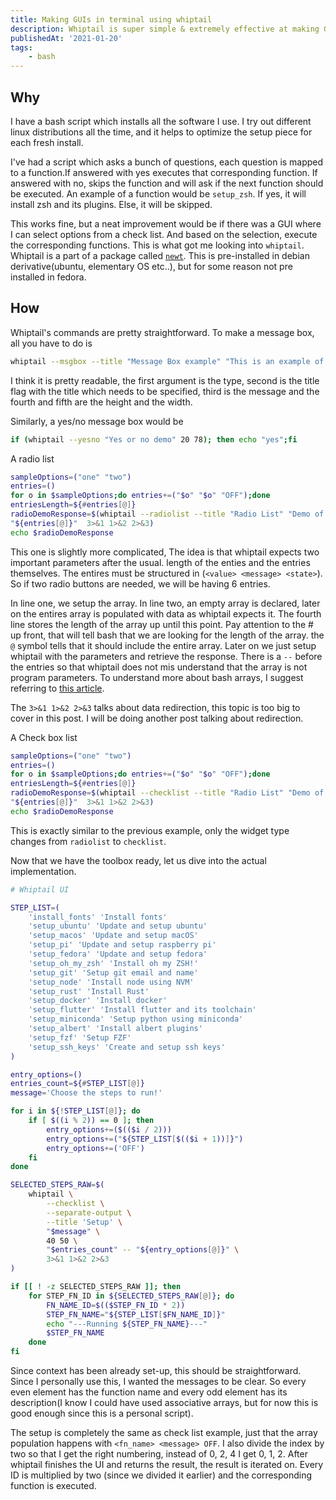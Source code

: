 ```yaml
---
title: Making GUIs in terminal using whiptail
description: Whiptail is super simple & extremely effective at making GUIs
publishedAt: '2021-01-20'
tags:
    - bash
---
```


## Why

I have a bash script which installs all the software I use. I try out different linux distributions all the time, and it
helps to optimize the setup piece for each fresh install.

I've had a script which asks a bunch of questions, each question is mapped to a function.If answered with yes executes that
corresponding function. If answered with no, skips the function and will ask if the next function should be executed. An example of
a function would be `setup_zsh`. If yes, it will install zsh and its plugins. Else, it will be skipped.

This works fine, but a neat improvement would be if there was a GUI where I can select options from a check list. And
based on the selection, execute the corresponding functions. This is what got me looking into `whiptail`. Whiptail is a
part of a package called [`newt`](<https://en.wikipedia.org/wiki/Newt_(programming_library)>). This is pre-installed in
debian derivative(ubuntu, elementary OS etc..), but for some reason not pre installed in fedora.

## How

Whiptail's commands are pretty straightforward. To make a message box, all you have to do is

```sh
whiptail --msgbox --title "Message Box example" "This is an example of a message box" 20 78
```

I think it is pretty readable, the first argument is the type, second is the title flag with the title which needs to be
specified, third is the message and the fourth and fifth are the height and the width.

Similarly, a yes/no message box would be

```sh
if (whiptail --yesno "Yes or no demo" 20 78); then echo "yes";fi
```

A radio list

```sh
sampleOptions=("one" "two")
entries=()
for o in $sampleOptions;do entries+=("$o" "$o" "OFF");done
entriesLength=${#entries[@]}
radioDemoResponse=$(whiptail --radiolist --title "Radio List" "Demo of a radio list" 20 78 $entriesLength --
"${entries[@]}"  3>&1 1>&2 2>&3)
echo $radioDemoResponse
```

This one is slightly more complicated, The idea is that whiptail expects two important parameters after the usual.
length of the enties and the entries themselves. The entires must be structured in (`<value> <message> <state>`). So if
two radio buttons are needed, we will be having 6 entries.

In line one, we setup the array. In line two, an empty array is declared, later on the entires array is populated with
data as whiptail expects it. The fourth line stores the length of the array up until this point. Pay attention to the #
up front, that will tell bash that we are looking for the length of the array. the `@` symbol tells that it should
include the entire array. Later on we just setup whiptail with the parameters and retrieve the response. There is a
`--` before the entries so that whiptail does not mis understand that the array is not program parameters. To understand
more about bash arrays, I suggest referring to [this article](https://opensource.com/article/18/5/you-dont-know-bash-intro-bash-arrays).

The `3>&1 1>&2 2>&3` talks about data redirection, this topic is too big to cover in this post. I will be doing another
post talking about redirection.

A Check box list

```sh
sampleOptions=("one" "two")
entries=()
for o in $sampleOptions;do entries+=("$o" "$o" "OFF");done
entriesLength=${#entries[@]}
radioDemoResponse=$(whiptail --checklist --title "Radio List" "Demo of a radio list" 20 78 $entriesLength --
"${entries[@]}"  3>&1 1>&2 2>&3)
echo $radioDemoResponse
```

This is exactly similar to the previous example, only the widget type changes from `radiolist` to `checklist`.

Now that we have the toolbox ready, let us dive into the actual implementation.

```sh
# Whiptail UI

STEP_LIST=(
    'install_fonts' 'Install fonts'
    'setup_ubuntu' 'Update and setup ubuntu'
    'setup_macos' 'Update and setup macOS'
    'setup_pi' 'Update and setup raspberry pi'
    'setup_fedora' 'Update and setup fedora'
    'setup_oh_my_zsh' 'Install oh my ZSH!'
    'setup_git' 'Setup git email and name'
    'setup_node' 'Install node using NVM'
    'setup_rust' 'Install Rust'
    'setup_docker' 'Install docker'
    'setup_flutter' 'Install flutter and its toolchain'
    'setup_miniconda' 'Setup python using miniconda'
    'setup_albert' 'Install albert plugins'
    'setup_fzf' 'Setup FZF'
    'setup_ssh_keys' 'Create and setup ssh keys'
)

entry_options=()
entries_count=${#STEP_LIST[@]}
message='Choose the steps to run!'

for i in ${!STEP_LIST[@]}; do
    if [ $((i % 2)) == 0 ]; then
        entry_options+=($(($i / 2)))
        entry_options+=("${STEP_LIST[$(($i + 1))]}")
        entry_options+=('OFF')
    fi
done

SELECTED_STEPS_RAW=$(
    whiptail \
        --checklist \
        --separate-output \
        --title 'Setup' \
        "$message" \
        40 50 \
        "$entries_count" -- "${entry_options[@]}" \
        3>&1 1>&2 2>&3
)

if [[ ! -z SELECTED_STEPS_RAW ]]; then
    for STEP_FN_ID in ${SELECTED_STEPS_RAW[@]}; do
        FN_NAME_ID=$(($STEP_FN_ID * 2))
        STEP_FN_NAME="${STEP_LIST[$FN_NAME_ID]}"
        echo "---Running ${STEP_FN_NAME}---"
        $STEP_FN_NAME
    done
fi
```

Since context has been already set-up, this should be straightforward. Since I personally use this, I wanted the
messages to be clear. So every even element has the function name and every odd element has its description(I know I
could have used associative arrays, but for now this is good enough since this is a personal script).

The setup is completely the same as check list example, just that the array population happens with `<fn_name> <message> OFF`. I also divide the index by two so that I get the right numbering, instead of 0, 2, 4 I get 0, 1, 2. After whiptail
finishes the UI and returns the result, the result is iterated on. Every ID is multiplied by two (since we divided it
earlier) and the corresponding function is executed.
